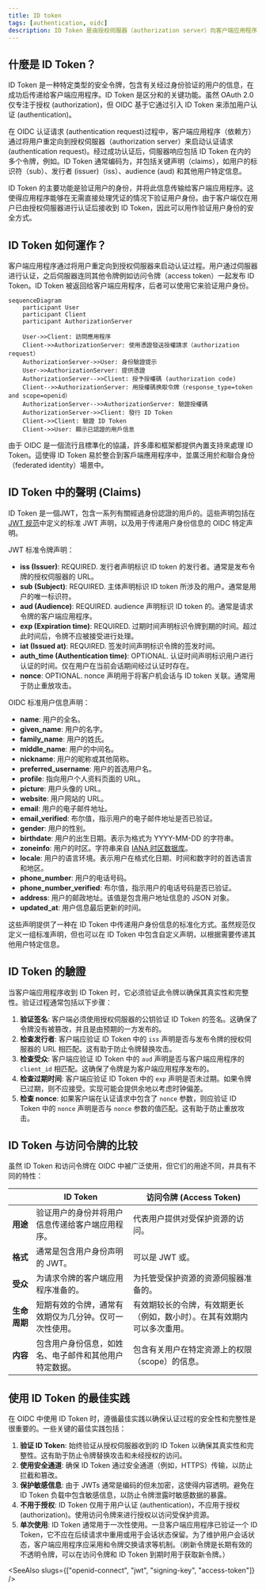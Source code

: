 ```yaml
---
title: ID token
tags: [authentication, oidc]
description: ID Token 是由授权伺服器（authorization server）向客户端应用程序发布的 JSON Web Token (JWT)。它包含经过身份验证的用户的信息，例如其唯一标识符和声明（claims）。此令牌用于验证用户的身份，并允许客户端应用程序代表用户访问受保护的资源。
---
```


## 什麼是 ID Token？

ID Token 是一种特定类型的安全令牌，包含有关经过身份验证的用户的信息，在成功<Ref slug="authentication" />后传递给客户端应用程序。ID Token 是区分<Ref slug="openid-connect" />和<Ref slug="oauth-2.0" />的关键功能。虽然 OAuth 2.0 仅专注于授权 (authorization)，但 OIDC 基于它通过引入 ID Token 来添加用户认证 (authentication)。

在 OIDC 认证请求 (authentication request)过程中，客户端应用程序（依赖方）通过将用户重定向到授权伺服器（authorization server）来启动认证请求 (authentication request)。经过成功认证后，伺服器响应包括 ID Token 在内的多个令牌，例如<Ref slug="access-token" />。ID Token 通常编码为<Ref slug="jwt" />，并包括关键声明（claims），如用户的标识符（sub）、发行者 (issuer)（iss）、audience (aud) 和其他用户特定信息。

ID Token 的主要功能是验证用户的身份，并将此信息传输给客户端应用程序。这使得应用程序能够在无需直接处理凭证的情况下验证用户身份。由于客户端仅在用户已由授权伺服器进行认证后接收到 ID Token，因此可以用作验证用户身份的安全方式。

## ID Token 如何運作？

客户端应用程序通过将用户重定向到授权伺服器来启动认证过程。用户通过伺服器进行认证，之后伺服器连同其他令牌例如访问令牌（access token）一起发布 ID Token。ID Token 被返回给客户端应用程序，后者可以使用它来验证用户身份。

```mermaid
sequenceDiagram
    participant User
    participant Client
    participant AuthorizationServer

    User->>Client: 訪問應用程序
    Client->>AuthorizationServer: 使用憑證發送授權請求（authorization request）
    AuthorizationServer->>User: 身份驗證提示
    User->>AuthorizationServer: 提供憑證
    AuthorizationServer-->>Client: 授予授權碼 (authorization code)
    Client-->>AuthorizationServer: 用授權碼换取令牌（response_type=token and scope=openid）
    AuthorizationServer-->>AuthorizationServer: 驗證授權碼
    AuthorizationServer->>Client: 發行 ID Token
    Client->>Client: 驗證 ID Token
    Client->>User: 顯示已認證的用戶信息
```

由于 OIDC 是一個流行且標準化的協議，許多庫和框架都提供內置支持來處理 ID Token。這使得 ID Token 易於整合到客戶端應用程序中，並廣泛用於<Ref slug="single-sign-on" />和聯合身份（federated identity）場景中。

## ID Token 中的聲明 (Claims)

ID Token 是一個JWT，包含一系列有關經過身份認證的用戶的<Ref slug="claim" />。這些声明包括在 [JWT 规范](https://datatracker.ietf.org/doc/html/rfc7519#section-4)中定义的标准 JWT 声明，以及用于传递用户身份信息的 OIDC 特定声明。

JWT 标准令牌声明：

- **iss (Issuer)**: REQUIRED. 发行者声明标识 ID token 的发行者。通常是发布令牌的授权伺服器的 URL。
- **sub (Subject)**: REQUIRED. 主体声明标识 ID token 所涉及的用户。通常是用户的唯一标识符。
- **aud (Audience)**: REQUIRED. audience 声明标识 ID token 的<Ref slug="audience" />。通常是请求令牌的客户端应用程序。
- **exp (Expiration time)**: REQUIRED. 过期时间声明标识令牌到期的时间。超过此时间后，令牌不应被接受进行处理。
- **iat (Issued at)**: REQUIRED. 签发时间声明标识令牌的签发时间。
- **auth_time (Authentication time)**: OPTIONAL. 认证时间声明标识用户进行认证的时间。仅在用户在当前会话期间经过认证时存在。
- **nonce**: OPTIONAL. nonce 声明用于将客户机会话与 ID token 关联。通常用于防止重放攻击。

OIDC 标准用户信息声明：

- **name**: 用户的全名。
- **given_name**: 用户的名字。
- **family_name**: 用户的姓氏。
- **middle_name**: 用户的中间名。
- **nickname**: 用户的昵称或其他简称。
- **preferred_username**: 用户的首选用户名。
- **profile**: 指向用户个人资料页面的 URL。
- **picture**: 用户头像的 URL。
- **website**: 用户网站的 URL。
- **email**: 用户的电子邮件地址。
- **email_verified**: 布尔值，指示用户的电子邮件地址是否已验证。
- **gender**: 用户的性别。
- **birthdate**: 用户的出生日期。表示为格式为 YYYY-MM-DD 的字符串。
- **zoneinfo**: 用户的时区。字符串来自 [IANA 时区数据库](https://www.iana.org/time-zones)。
- **locale**: 用户的语言环境。表示用户在格式化日期、时间和数字时的首选语言和地区。
- **phone_number**: 用户的电话号码。
- **phone_number_verified**: 布尔值，指示用户的电话号码是否已验证。
- **address**: 用户的邮政地址。该值是包含用户地址信息的 JSON 对象。
- **updated_at**: 用户信息最后更新的时间。

这些声明提供了一种在 ID Token 中传递用户身份信息的标准化方式。虽然规范仅定义一组标准声明，但也可以在 ID Token 中包含自定义声明，以根据需要传递其他用户特定信息。

## ID Token 的驗證

当客户端应用程序收到 ID Token 时，它必须验证此令牌以确保其真实性和完整性。验证过程通常包括以下步骤：

1. **验证签名**: 客户端必须使用授权伺服器的公钥验证 ID Token 的签名。这确保了令牌没有被篡改，并且是由预期的一方发布的。
2. **检查发行者**: 客户端应验证 ID Token 中的 `iss` 声明是否与发布令牌的授权伺服器的 URL 相匹配。这有助于防止令牌替换攻击。
3. **检查受众**: 客户端应验证 ID Token 中的 `aud` 声明是否与客户端应用程序的 `client_id` 相匹配。这确保了令牌是为客户端应用程序发布的。
4. **检查过期时间**: 客户端应验证 ID Token 中的 `exp` 声明是否未过期。如果令牌已过期，则不应接受。实现可能会提供余地以考虑时钟偏差。
5. **检查 nonce**: 如果客户端在认证请求中包含了 `nonce` 参数，则应验证 ID Token 中的 `nonce` 声明是否与 `nonce` 参数的值匹配。这有助于防止重放攻击。

## ID Token 与访问令牌的比较

虽然 ID Token 和访问令牌在 OIDC 中被广泛使用，但它们的用途不同，并具有不同的特性：

|              | ID Token                                                                                             | 访问令牌 (Access Token)                                                                                                   |
| ------------ | ----------------------------------------------------------------------------------------------------- | --------------------------------------------------------------------------------------------------------------------------- |
| **用途**     | 验证用户的身份并将用户信息传递给客户端应用程序。                                                          | 代表用户提供对受保护资源的访问。                                                                                             |
| **格式**     | 通常是包含用户身份声明的 JWT。                                                                          | 可以是 JWT 或<Ref slug="opaque-token" />。                                                                                    |
| **受众**     | 为请求令牌的客户端应用程序准备的。                                                                      | 为托管受保护资源的资源伺服器准备的。                                                                                         |
| **生命周期** | 短期有效的令牌，通常有效期仅为几分钟。仅可一次性使用。                                                   | 有效期较长的令牌，有效期更长（例如，数小时）。在其有效期内可以多次重用。                                                     |
| **内容**     | 包含用户身份信息，如姓名、电子邮件和其他用户特定数据。                                                   | 包含有关用户在特定资源上的权限（scope）的信息。                                                                                |

## 使用 ID Token 的最佳实践

在 OIDC 中使用 ID Token 时，遵循最佳实践以确保认证过程的安全性和完整性是很重要的。一些关键的最佳实践包括：

1. **验证 ID Token**: 始终验证从授权伺服器收到的 ID Token 以确保其真实性和完整性。这有助于防止令牌替换攻击和未经授权的访问。
2. **使用安全通道**: 确保 ID Token 通过安全通道（例如，HTTPS）传输，以防止拦截和篡改。
3. **保护敏感信息**: 由于 JWTs 通常是编码的但未加密，这使得内容透明。避免在 ID Token 负载中包含敏感信息，以防止令牌泄露时敏感数据的暴露。
4. **不用于授权**: ID Token 仅用于用户认证 (authentication)，不应用于授权 (authorization)。使用访问令牌来进行授权以访问受保护资源。
5. **单次使用**: ID Token 通常用于一次性使用。一旦客户端应用程序已验证一个 ID Token，它不应在后续请求中重用或用于会话状态保留。为了维护用户会话状态，客户端应用程序应采用<Ref slug="refresh-token" />和令牌交换请求等机制。（刷新令牌是长期有效的不透明令牌，可以在访问令牌和 ID Token 到期时用于获取新令牌。）

<SeeAlso slugs={["openid-connect", "jwt", "signing-key", "access-token"]} />